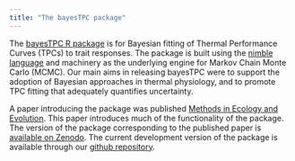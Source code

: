 ```yaml
---
title: "The bayesTPC package"
---
```


The [bayesTPC R package](https://github.com/johnwilliamsmithjr/bayesTPC) is for Bayesian fitting of Thermal Performance Curves (TPCs) to trait responses. The package is built using the [nimble language](https://r-nimble.org/) and machinery as the underlying engine for Markov Chain Monte Carlo (MCMC). Our main aims in releasing bayesTPC were to support the adoption of Bayesian approaches in thermal physiology, and to promote TPC fitting that adequately quantifies uncertainty.

A paper introducing the package was published [Methods in Ecology and Evolution](https://besjournals.onlinelibrary.wiley.com/doi/full/10.1111/2041-210X.70004). This paper introduces much of the functionality of the package. The version of the package corresponding to the published paper is [available on Zenodo](https://zenodo.org/records/14269863). The current development version of the package is available through our [github repository](https://github.com/johnwilliamsmithjr/bayesTPC).
